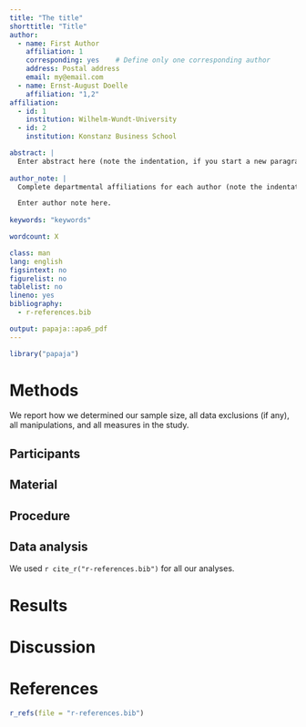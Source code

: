 ```yaml
---
title: "The title"
shorttitle: "Title"
author: 
  - name: First Author
    affiliation: 1
    corresponding: yes    # Define only one corresponding author
    address: Postal address
    email: my@email.com
  - name: Ernst-August Doelle
    affiliation: "1,2"
affiliation:
  - id: 1
    institution: Wilhelm-Wundt-University
  - id: 2
    institution: Konstanz Business School

abstract: |
  Enter abstract here (note the indentation, if you start a new paragraph).
  
author_note: |  
  Complete departmental affiliations for each author (note the indentation, if you start a new paragraph).

  Enter author note here.
  
keywords: "keywords"

wordcount: X

class: man
lang: english
figsintext: no
figurelist: no
tablelist: no
lineno: yes
bibliography:
  - r-references.bib

output: papaja::apa6_pdf
---
```


```r
library("papaja")
```


# Methods
We report how we determined our sample size, all data exclusions (if any), all manipulations, and all measures in the study. <!-- 21-word solution (Simmons, Nelson & Simonsohn, 2012; retrieved from http://ssrn.com/abstract=2160588) -->

## Participants

## Material

## Procedure

## Data analysis
We used `r cite_r("r-references.bib")` for all our analyses.


# Results

# Discussion


\newpage

# References
```r
r_refs(file = "r-references.bib")
```

\setlength{\parindent}{-0.5in}
\setlength{\leftskip}{0.5in}
